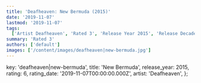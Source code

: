 ```yaml
---
title: 'Deafheaven: New Bermuda (2015)'
date: '2019-11-07'
lastmod: '2019-11-07'
tags:
  ['Artist Deafheaven', 'Rated 3', 'Release Year 2015', 'Release Decade 2010']
summary: 'Rated 3'
authors: ['default']
images: ['/content/images/deafheaven|new-bermuda.jpg']
---
```


  key: 'deafheaven|new-bermuda',
  title: 'New Bermuda',
  release_year: 2015,
  rating: 6,
  rating_date: '2019-11-07T00:00:00.000Z',
  artist: 'Deafheaven',
};

<MusicRating data={data} />
